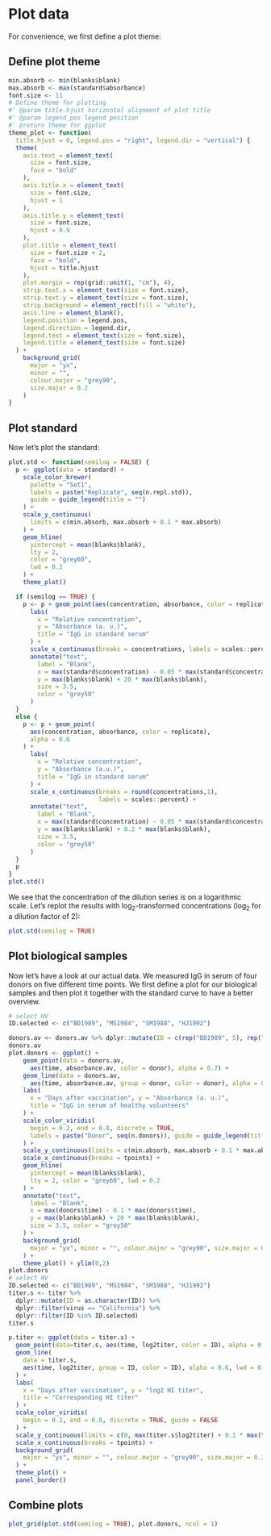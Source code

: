 # Plot data {#plot-data}
For convenience, we first define a plot theme:

## Define plot theme
```r
min.absorb <- min(blanks$blank)
max.absorb <- max(standard$absorbance)
font.size <- 11
# Define theme for plotting
#' @param title.hjust horizontal alignment of plot title
#' @param legend_pos legend position
#' @return theme for ggplot
theme_plot <- function(
  title.hjust = 0, legend.pos = "right", legend.dir = "vertical") {
  theme(
    axis.text = element_text(
      size = font.size,
      face = "bold"
    ),
    axis.title.x = element_text(
      size = font.size,
      hjust = 1
    ),
    axis.title.y = element_text(
      size = font.size,
      hjust = 0.9
    ),
    plot.title = element_text(
      size = font.size + 2,
      face = "bold",
      hjust = title.hjust
    ),
    plot.margin = rep(grid::unit(1, "cm"), 4),
    strip.text.x = element_text(size = font.size),
    strip.text.y = element_text(size = font.size),
    strip.background = element_rect(fill = "white"),
    axis.line = element_blank(),
    legend.position = legend.pos,
    legend.direction = legend.dir,
    legend.text = element_text(size = font.size),
    legend.title = element_text(size = font.size)
  ) +
    background_grid(
      major = "yx",
      minor = "",
      colour.major = "grey90",
      size.major = 0.2
    )
}
```

## Plot standard
Now let's plot the standard:
```r
plot.std <- function(semilog = FALSE) {
  p <- ggplot(data = standard) +
    scale_color_brewer(
      palette = "Set1",
      labels = paste("Replicate", seq(n.repl.std)),
      guide = guide_legend(title = "")
    ) +
    scale_y_continuous(
      limits = c(min.absorb, max.absorb + 0.1 * max.absorb)
    ) +
    geom_hline(
      yintercept = mean(blanks$blank),
      lty = 2,
      color = "grey60",
      lwd = 0.2
    ) +
    theme_plot()

  if (semilog == TRUE) {
    p <- p + geom_point(aes(concentration, absorbance, color = replicate), alpha = 0.6) +
      labs(
        x = "Relative concentration",
        y = "Absorbance (a. u.)",
        title = "IgG in standard serum"
      ) +
      scale_x_continuous(breaks = concentrations, labels = scales::percent, trans = "log2") +
      annotate("text",
        label = "Blank",
        x = max(standard$concentration) - 0.05 * max(standard$concentration),
        y = max(blanks$blank) + 20 * max(blanks$blank),
        size = 3.5,
        color = "grey50"
      )
  }
  else {
    p <- p + geom_point(
      aes(concentration, absorbance, color = replicate),
      alpha = 0.6
    ) +
      labs(
        x = "Relative concentration",
        y = "Absorbance (a.u.)",
        title = "IgG in standard serum"
      ) +
      scale_x_continuous(breaks = round(concentrations,1),
                         labels = scales::percent) +
      annotate("text",
        label = "Blank",
        x = max(standard$concentration) - 0.05 * max(standard$concentration),
        y = max(blanks$blank) + 0.2 * max(blanks$blank),
        size = 3.5,
        color = "grey50"
      )
  }
  p
}
plot.std()
```

We see that the concentration of the dilution series is on a logarithmic scale. Let's replot the results with $\log_2$-transformed concentrations ($\log_2$ for a dilution factor of 2):
```r
plot.std(semilog = TRUE)
```

## Plot biological samples
Now let's have a look at our actual data. We measured IgG in serum of four donors on five different time points. We first define a plot for our biological samples and then plot it together with the standard curve to have a better overview.
```r
# select HV
ID.selected <- c("BD1989", "MS1984", "SM1988", "HJ1992")

donors.av <- donors.av %>% dplyr::mutate(ID = c(rep("BD1989", 5), rep("MS1984", 5), rep( "SM1988", 5), rep("HJ1992", 5)))
donors.av
plot.donors <- ggplot() +
    geom_point(data = donors.av, 
      aes(time, absorbance.av, color = donor), alpha = 0.7) +
    geom_line(data = donors.av, 
      aes(time, absorbance.av, group = donor, color = donor), alpha = 0.6, lwd = 0.5) +
    labs(
      x = "Days after vaccination", y = "Absorbance (a. u.)",
      title = "IgG in serum of healthy volunteers"
    ) +
    scale_color_viridis(
      begin = 0.2, end = 0.8, discrete = TRUE,
      labels = paste("Donor", seq(n.donors)), guide = guide_legend(title = "")
    ) +
    scale_y_continuous(limits = c(min.absorb, max.absorb + 0.1 * max.absorb)) +
    scale_x_continuous(breaks = tpoints) +
    geom_hline(
      yintercept = mean(blanks$blank),
      lty = 2, color = "grey60", lwd = 0.2
    ) +
    annotate("text",
      label = "Blank",
      x = max(donors$time) - 0.1 * max(donors$time),
      y = max(blanks$blank) + 20 * max(blanks$blank),
      size = 3.5, color = "grey50"
    ) +
    background_grid(
      major = "yx", minor = "", colour.major = "grey90", size.major = 0.2
    ) +
    theme_plot() + ylim(0,2)
plot.donors
# select HV
ID.selected <- c("BD1989", "MS1984", "SM1988", "HJ1992")
titer.s <- titer %>%
  dplyr::mutate(ID = as.character(ID)) %>%
  dplyr::filter(virus == "California") %>%
  dplyr::filter(ID %in% ID.selected) 
titer.s

p.titer <- ggplot(data = titer.s) +
  geom_point(data=titer.s, aes(time, log2titer, color = ID), alpha = 0.7) +
  geom_line(
    data = titer.s,
    aes(time, log2titer, group = ID, color = ID), alpha = 0.6, lwd = 0.5
  ) +
  labs(
    x = "Days after vaccination", y = "log2 HI titer",
    title = "Corresponding HI titer"
  ) +
  scale_color_viridis(
    begin = 0.2, end = 0.8, discrete = TRUE, guide = FALSE
  ) +
  scale_y_continuous(limits = c(0, max(titer.s$log2titer) + 0.1 * max(titer.s$log2titer))) +
  scale_x_continuous(breaks = tpoints) +
  background_grid(
    major = "yx", minor = "", colour.major = "grey90", size.major = 0.2
  ) +
  theme_plot() +
  panel_border()
```

## Combine plots
```r
plot_grid(plot.std(semilog = TRUE), plot.donors, ncol = 1)
```